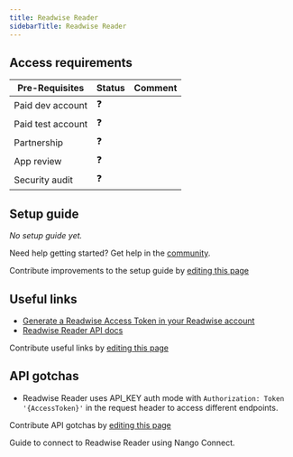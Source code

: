 ```yaml
---
title: Readwise Reader
sidebarTitle: Readwise Reader
---
```



<Overview />
<PreBuiltTooling />
<PreBuiltUseCases />

## Access requirements
| Pre-Requisites | Status | Comment|
| - | - | - |
| Paid dev account | ❓ |  |
| Paid test account | ❓ |  |
| Partnership | ❓ | |
| App review | ❓ |  |
| Security audit | ❓ | |


## Setup guide

_No setup guide yet._

<Tip>Need help getting started? Get help in the [community](https://nango.dev/slack).</Tip>

<Note>Contribute improvements to the setup guide by [editing this page](https://github.com/nangohq/nango/tree/master/docs/integrations/all/readwise-reader.mdx)</Note>


## Useful links

-   [Generate a Readwise Access Token in your Readwise account](https://readwise.io/access_token)
-   [Readwise Reader API docs](https://readwise.io/reader_api)

<Note>Contribute useful links by [editing this page](https://github.com/nangohq/nango/tree/master/docs/integrations/all/readwise-reader.mdx)</Note>

## API gotchas

- Readwise Reader uses API_KEY auth mode with `Authorization: Token '{AccessToken}'` in the request header to access different endpoints.

<Note>Contribute API gotchas by [editing this page](https://github.com/nangohq/nango/tree/master/docs/integrations/all/readwise-reader.mdx)</Note>

<Card title="Connect to Readwise Reader" icon="link" href="/integrations/all/readwise-reader/connect" horizontal>
  Guide to connect to Readwise Reader using Nango Connect.
</Card>